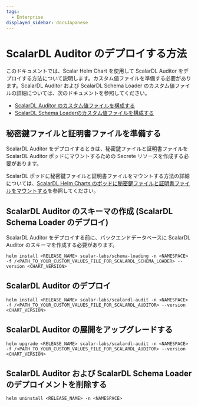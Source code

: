 ```yaml
---
tags:
  - Enterprise
displayed_sidebar: docsJapanese
---
```


# ScalarDL Auditor のデプロイする方法


<TranslationBanner />

このドキュメントでは、Scalar Helm Chart を使用して ScalarDL Auditor をデプロイする方法について説明します。カスタム値ファイルを準備する必要があります。ScalarDL Auditor および ScalarDL Schema Loader のカスタム値ファイルの詳細については、次のドキュメントを参照してください。

* [ScalarDL Auditor のカスタム値ファイルを構成する](configure-custom-values-scalardl-auditor.mdx)
* [ScalarDL Schema Loaderのカスタム値ファイルを構成する](configure-custom-values-scalardl-schema-loader.mdx)

## 秘密鍵ファイルと証明書ファイルを準備する

ScalarDL Auditor をデプロイするときは、秘密鍵ファイルと証明書ファイルを ScalarDL Auditor ポッドにマウントするための Secrete リソースを作成する必要があります。

ScalarDL ポッドに秘密鍵ファイルと証明書ファイルをマウントする方法の詳細については、[ScalarDL Helm Charts のポッドに秘密鍵ファイルと証明書ファイルをマウントする](mount-files-or-volumes-on-scalar-pods.mdx#scalardl-helm-charts-のポッドにキーファイルと証明書ファイルをマウントする)を参照してください。

## ScalarDL Auditor のスキーマの作成 (ScalarDL Schema Loader のデプロイ)

ScalarDL Auditor をデプロイする前に、バックエンドデータベースに ScalarDL Auditor のスキーマを作成する必要があります。

```console
helm install <RELEASE_NAME> scalar-labs/schema-loading -n <NAMESPACE> -f /<PATH_TO_YOUR_CUSTOM_VALUES_FILE_FOR_SCALARDL_SCHEMA_LOADER> --version <CHART_VERSION>
```

## ScalarDL Auditor のデプロイ

```console
helm install <RELEASE_NAME> scalar-labs/scalardl-audit -n <NAMESPACE> -f /<PATH_TO_YOUR_CUSTOM_VALUES_FILE_FOR_SCALARDL_AUDITOR> --version <CHART_VERSION>
```

## ScalarDL Auditor の展開をアップグレードする

```console
helm upgrade <RELEASE_NAME> scalar-labs/scalardl-audit -n <NAMESPACE> -f /<PATH_TO_YOUR_CUSTOM_VALUES_FILE_FOR_SCALARDL_AUDITOR> --version <CHART_VERSION>
```

## ScalarDL Auditor および ScalarDL Schema Loader のデプロイメントを削除する

```console
helm uninstall <RELEASE_NAME> -n <NAMESPACE>
```
